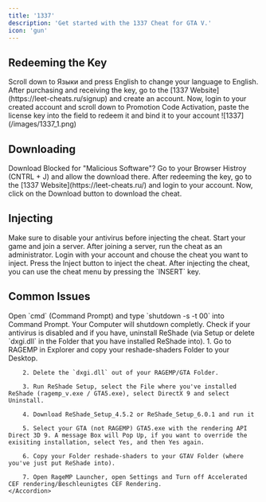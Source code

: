 ```yaml
---
title: '1337'
description: 'Get started with the 1337 Cheat for GTA V.'
icon: 'gun'
---
```


## Redeeming the Key

<Note>
    Scroll down to Языки and press English to change your language to English.
</Note>

<Steps>
    <Step title="First Step">
        After purchasing and receiving the key, go to the [1337 Website](https://leet-cheats.ru/signup) and create an account.
    </Step>
    <Step title="Second Step">
        Now, login to your created account and scroll down to Promotion Code Activation, paste the license key into the field to redeem it and bind it to your account
    </Step>
</Steps>

<Frame>
    ![1337](/images/1337_1.png)
</Frame>

## Downloading

<Note>
    Download Blocked for "Malicious Software"? Go to your Browser Histroy (CNTRL + J) and allow the download there.
</Note>

<Steps>
    <Step title="First Step">
        After redeeming the key, go to the [1337 Website](https://leet-cheats.ru/) and login to your account.
    </Step>
    <Step title="Second Step">
        Now, click on the Download button to download the cheat.
    </Step>
</Steps>

## Injecting 

<Note>
    Make sure to disable your antivirus before injecting the cheat.
</Note>

<Steps>
    <Step title="First Step">
        Start your game and join a server.
    </Step>
    <Step title="Second Step">
        After joining a server, run the cheat as an administrator.
    </Step>
    <Step title="Third Step">
        Login with your account and chouse the cheat you want to inject. 
    </Step>
    <Step title="Fourth Step">
        Press the Inject button to inject the cheat.
    </Step>
</Steps>
<Tip>
    After injecting the cheat, you can use the cheat menu by pressing the `INSERT` key. 
</Tip>

## Common Issues

<AccordionGroup>
    <Accordion title="Restart Your Computer Message">
        Open `cmd` (Command Prompt) and type `shutdown -s -t 00` into Command Prompt. Your Computer will shutdown completly.
    </Accordion>
    <Accordion title="Game Crash or nothing injected">
    Check if your antivirus is disabled and if you have, uninstall ReShade (via Setup or delete `dxgi.dll` in the Folder that you have installed ReShade into).
    </Accordion>
    <Accordion title="Still want to use ReShade?">
        1. Go to RAGEMP in Explorer and copy your reshade-shaders Folder to your Desktop.

        2. Delete the `dxgi.dll` out of your RAGEMP/GTA Folder.

        3. Run ReShade Setup, select the File where you've installed ReShade (ragemp_v.exe / GTA5.exe), select DirectX 9 and select Uninstall.

        4. Download ReShade_Setup_4.5.2 or ReShade_Setup_6.0.1 and run it

        5. Select your GTA (not RAGEMP) GTA5.exe with the rendering API Direct 3D 9. A message Box will Pop Up, if you want to override the exisiting installation, select Yes, and then Yes again.

        6. Copy your Folder reshade-shaders to your GTAV Folder (where you've just put ReShade into).

        7. Open RageMP Launcher, open Settings and Turn off Accelerated CEF rendering/Beschleunigtes CEF Rendering.
    </Accordion>
</AccordionGroup>